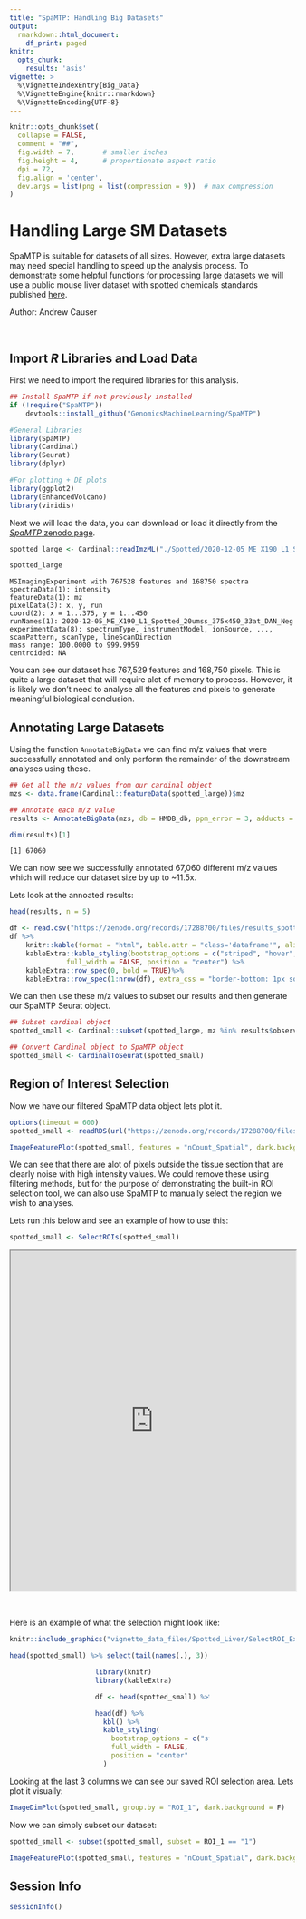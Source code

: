 ```yaml
---
title: "SpaMTP: Handling Big Datasets"
output:
  rmarkdown::html_document:
    df_print: paged
knitr:
  opts_chunk:
    results: 'asis'
vignette: >
  %\VignetteIndexEntry{Big_Data}
  %\VignetteEngine{knitr::rmarkdown}
  %\VignetteEncoding{UTF-8}
---
```


```r
knitr::opts_chunk$set(
  collapse = FALSE,
  comment = "##",
  fig.width = 7,       # smaller inches
  fig.height = 4,      # proportionate aspect ratio
  dpi = 72,
  fig.align = 'center',
  dev.args = list(png = list(compression = 9))  # max compression
)
```


# Handling Large SM Datasets

SpaMTP is suitable for datasets of all sizes. However, extra large datasets may need special handling to speed up the analysis process. To demonstrate some helpful functions for processing large datasets we will use a public mouse liver dataset with spotted chemicals standards published [here]( https://doi.org/10.1101/2024.10.14.618269).

Author: Andrew Causer

<br>


## Import *R* Libraries and Load Data

First we need to import the required libraries for this analysis.

```r
## Install SpaMTP if not previously installed
if (!require("SpaMTP"))
    devtools::install_github("GenomicsMachineLearning/SpaMTP")

#General Libraries
library(SpaMTP)
library(Cardinal)
library(Seurat)
library(dplyr)

#For plotting + DE plots
library(ggplot2)
library(EnhancedVolcano)
library(viridis)
```

Next we will load the data, you can download or load it directly from the [*SpaMTP* zenodo page](https://zenodo.org/communities/spamtp/records).  

```r
spotted_large <- Cardinal::readImzML("./Spotted/2020-12-05_ME_X190_L1_Spotted_20umss_375x450_33at_DAN_Neg",resolution = 3, mass.range = c(100,1000), memory = T)
```


```r
spotted_large
```

    MSImagingExperiment with 767528 features and 168750 spectra 
    spectraData(1): intensity
    featureData(1): mz
    pixelData(3): x, y, run
    coord(2): x = 1...375, y = 1...450
    runNames(1): 2020-12-05_ME_X190_L1_Spotted_20umss_375x450_33at_DAN_Neg
    experimentData(8): spectrumType, instrumentModel, ionSource, ..., scanPattern, scanType, lineScanDirection
    mass range: 100.0000 to 999.9959 
    centroided: NA 


You can see our dataset has 767,529 features and 168,750 pixels. This is quite a large dataset that will require alot of memory to process. However, it is likely we don't need to analyse all the features and pixels to generate meaningful biological conclusion.

## Annotating Large Datasets

Using the function `AnnotateBigData` we can find m/z values that were successfully annotated and only perform the remainder of the downstream analyses using these.


```r
## Get all the m/z values from our cardinal object
mzs <- data.frame(Cardinal::featureData(spotted_large))$mz

## Annotate each m/z value
results <- AnnotateBigData(mzs, db = HMDB_db, ppm_error = 3, adducts = c("M-H", "M+Cl"), polarity = "negative") 
```

```r
dim(results)[1]
```

    [1] 67060


We can now see we successfully annotated 67,060 different m/z values which will reduce our dataset size by up to ~11.5x.

Lets look at the annoated results:


```r
head(results, n = 5)
```

<div style="margin-left: auto;
            margin-right: auto">
```r
df <- read.csv("https://zenodo.org/records/17288700/files/results_spotted.csv?download=1", row.names = 1)
df %>%
    knitr::kable(format = "html", table.attr = "class='dataframe'", align = "c") %>%
    kableExtra::kable_styling(bootstrap_options = c("striped", "hover", "condensed", "responsive"),
              full_width = FALSE, position = "center") %>%
    kableExtra::row_spec(0, bold = TRUE)%>%
    kableExtra::row_spec(1:nrow(df), extra_css = "border-bottom: 1px solid #ddd; border-top: 1px solid #ddd;")
```
</div>

We can then use these m/z values to subset our results and then generate our SpaMTP Seurat object.

```r
## Subset cardinal object
spotted_small <- Cardinal::subset(spotted_large, mz %in% results$observed_mz)

## Convert Cardinal object to SpaMTP object
spotted_small <- CardinalToSeurat(spotted_small)
```


## Region of Interest Selection

Now we have our filtered SpaMTP data object lets plot it.
```r
options(timeout = 600)
spotted_small <- readRDS(url("https://zenodo.org/records/17288700/files/spotted_small_ROI.RDS?download=1"))
```


```r
ImageFeaturePlot(spotted_small, features = "nCount_Spatial", dark.background = F)& scale_fill_gradientn(colors = viridis::viridis(100), limits = c(0, 400000), na.value = viridis::viridis(100)[100])
```

We can see that there are alot of pixels outside the tissue section that are clearly noise with high intensity values. We could remove these using filtering methods, but for the purpose of demonstrating the built-in ROI selection tool, we can also use SpaMTP to manually select the region we wish to analyses.

Lets run this below and see an example of how to use this:
```r
spotted_small <- SelectROIs(spotted_small)
```

<iframe src="https://agc888.shinyapps.io/SelectROI/" width="100%" height="600px"></iframe>

<br>


Here is an example of what the selection might look like:

```r
knitr::include_graphics("vignette_data_files/Spotted_Liver/SelectROI_Expample.png")
```


```r
head(spotted_small) %>% select(tail(names(.), 3))
```

<div style="margin-left: 30%;
            margin-right: 30%">

```r
library(knitr)
library(kableExtra)

df <- head(spotted_small) %>% select(tail(names(.), 3))

head(df) %>%
  kbl() %>%
  kable_styling(
    bootstrap_options = c("striped", "hover"),
    full_width = FALSE,
    position = "center"
  )
```

</div>

Looking at the last 3 columns we can see our saved ROI selection area. Lets plot it visually:

```r
ImageDimPlot(spotted_small, group.by = "ROI_1", dark.background = F)
```

Now we can simply subset our dataset:

```r
spotted_small <- subset(spotted_small, subset = ROI_1 == "1")

ImageFeaturePlot(spotted_small, features = "nCount_Spatial", dark.background = F)& scale_fill_gradientn(colors = viridis::viridis(100), limits = c(0, 400000), na.value = viridis::viridis(100)[100])
```


## Session Info

```r
sessionInfo()
```

